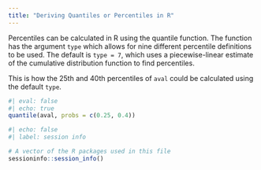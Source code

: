 ```yaml
---
title: "Deriving Quantiles or Percentiles in R"
---
```


Percentiles can be calculated in R using the quantile function. The function has the argument `type` which allows for nine different percentile definitions to be used. The default is `type = 7`, which uses a piecewise-linear estimate of the cumulative distribution function to find percentiles.

This is how the 25th and 40th percentiles of `aval` could be calculated using the default `type`.

```r
#| eval: false
#| echo: true
quantile(aval, probs = c(0.25, 0.4))
```
::: {.callout-note collapse="true" title="Session Info"}
```r
#| echo: false
#| label: session info

# A vector of the R packages used in this file
sessioninfo::session_info()
```
:::






